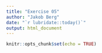 ```yaml
---
title: "Exercise 05"
author: "Jakob Berg"
date: "`r lubridate::today()`"
output: html_document
---
```


```r
knitr::opts_chunk$set(echo = TRUE)
```



